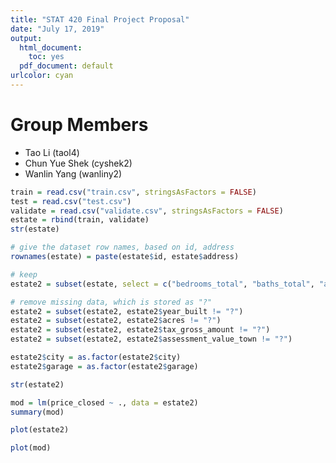 ```yaml
---
title: "STAT 420 Final Project Proposal"
date: "July 17, 2019"
output:
  html_document: 
    toc: yes
  pdf_document: default
urlcolor: cyan
---
```


# Group Members
- Tao Li (taol4)
- Chun Yue Shek (cyshek2)
- Wanlin Yang (wanliny2)


```r
train = read.csv("train.csv", stringsAsFactors = FALSE)
test = read.csv("test.csv")
validate = read.csv("validate.csv", stringsAsFactors = FALSE)
estate = rbind(train, validate)
str(estate)
```

```r
# give the dataset row names, based on id, address
rownames(estate) = paste(estate$id, estate$address)
```

```r
# keep 
estate2 = subset(estate, select = c("bedrooms_total", "baths_total", "acres", "sq_ft_tot_fn", "tax_gross_amount", "assessment_value_town", "garage_capacity", "city", "year_built", "total_stories", "rooms_total", "garage", "price_closed"))
```

```r
# remove missing data, which is stored as "?"
estate2 = subset(estate2, estate2$year_built != "?")
estate2 = subset(estate2, estate2$acres != "?")
estate2 = subset(estate2, estate2$tax_gross_amount != "?")
estate2 = subset(estate2, estate2$assessment_value_town != "?")
```

```r
estate2$city = as.factor(estate2$city)
estate2$garage = as.factor(estate2$garage)
```
```r
str(estate2)
```

```r
mod = lm(price_closed ~ ., data = estate2)
summary(mod)
```
```r
plot(estate2)
```

```r
plot(mod)
```


